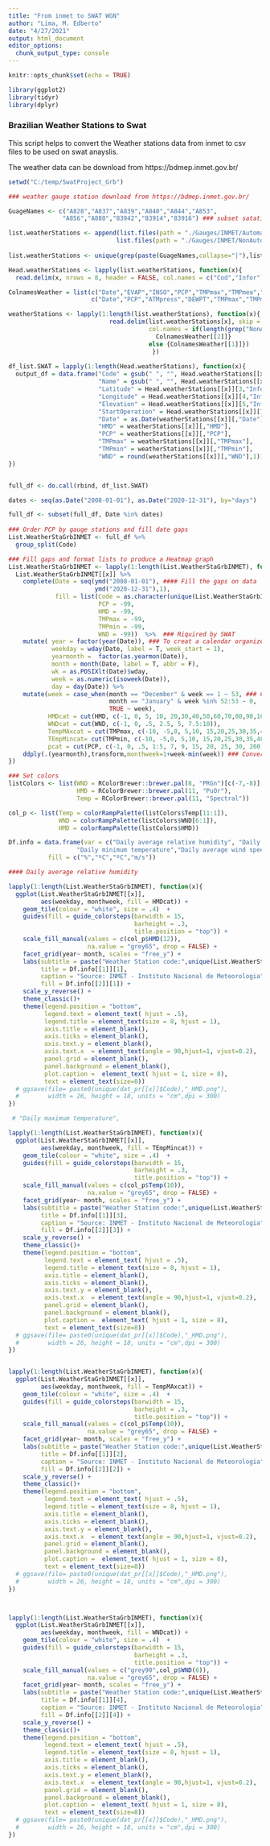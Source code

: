 ---
title: "From inmet to SWAT WGN"
author: "Lima, M. Edberto"
date: "4/27/2021"
output: html_document
editor_options: 
  chunk_output_type: console
---

```{r setup, include=FALSE}
knitr::opts_chunk$set(echo = TRUE)

library(ggplot2)
library(tidyr)
library(dplyr)


```


### Brazilian Weather Stations to Swat 

This script helps to convert the Weather stations data from inmet to csv files to be used on swat anayslis.

The weather data can be download from https://bdmep.inmet.gov.br/


```{r Import inmet files - Gauge Stations}

setwd("C:/temp/SwatProject_Grb")

### weather gauge station download from https://bdmep.inmet.gov.br/

GuageNames <- c("A828","A837","A839","A840","A844","A853",
               "A856","A880","83942","83914","83916") ### subset satation

list.weatherStations <- append(list.files(path = "./Gauges/INMET/Automatic",pattern = "*.csv", full.names=TRUE),
                              list.files(path = "./Gauges/INMET/NonAutomatic",pattern = "*.csv", full.names=TRUE)) 
                            
list.weatherStations <- unique(grep(paste(GuageNames,collapse="|"),list.weatherStations,value=TRUE))

Head.weatherStations <- lapply(list.weatherStations, function(x){
  read.delim(x, nrows = 8, header = FALSE, col.names = c("Cod","Infor"), sep = ":")})

ColnamesWeather = list(c("Date","EVAP","INSO","PCP","TMPmax","TMPmea","TMPmin","HMD","WND","NA"),
                       c("Date","PCP","ATMpress","DEWPT","TMPmax","TMPmea","TMPmin","HMD","HMDmin","WNDmax","WND","NA"))

weatherStations <- lapply(1:length(list.weatherStations), function(x){
                            read.delim(list.weatherStations[x], skip = 10, sep = ";" ,na.strings = "null",
                                       col.names = if(length(grep("NonAutomatic",list.weatherStations[x]))==0) {
                                         ColnamesWeather[[2]]}
                                       else {ColnamesWeather[[1]]})
                                        })
                    
df_list.SWAT = lapply(1:length(Head.weatherStations), function(x){
  output_df = data.frame("Code" = gsub(" ", "", Head.weatherStations[[x]][2,"Infor"]),
                         "Name" = gsub(" ", "", Head.weatherStations[[x]][1,"Infor"]),
                         "Latitude" = Head.weatherStations[[x]][3,"Infor"],
                         "Longitude" = Head.weatherStations[[x]][4,"Infor"],
                         "Elevation" = Head.weatherStations[[x]][5,"Infor"],
                         "StartOperation" = Head.weatherStations[[x]][7,"Infor"],
                         "Date" = as.Date(weatherStations[[x]][,"Date"], tz = ''),
                         "HMD" = weatherStations[[x]][,"HMD"],
                         "PCP" = weatherStations[[x]][,"PCP"],
                         "TMPmax" = weatherStations[[x]][,"TMPmax"],
                         "TMPmin" = weatherStations[[x]][,"TMPmin"],
                         "WND" = round(weatherStations[[x]][,"WND"],1))
})


full_df <- do.call(rbind, df_list.SWAT)

dates <- seq(as.Date("2008-01-01"), as.Date("2020-12-31"), by="days")

full_df <- subset(full_df, Date %in% dates)
          
### Order PCP by gauge stations and fill date gaps
List.WeatherStaGrbINMET <- full_df %>%
  group_split(Code)

### Fill gaps and format lists to produce a Heatmap graph
List.WeatherStaGrbINMET <- lapply(1:length(List.WeatherStaGrbINMET), function(x){
  List.WeatherStaGrbINMET[[x]] %>%
    complete(Date = seq(ymd("2008-01-01"), #### Fill the gaps on data
                        ymd("2020-12-31"),1),
             fill = list(Code = as.character(unique(List.WeatherStaGrbINMET[[x]][,"Code"])),
                         PCP = -99,
                         HMD = -99,
                         TMPmax = -99,
                         TMPmin = -99,
                         WND = -99))  %>%  ### Riquired by SWAT
    mutate( year = factor(year(Date)), ### To creat a calendar organize months and weeks
            weekday = wday(Date, label = T, week_start = 1), 
            yearmonth =  factor(as.yearmon(Date)),
            month = month(Date, label = T, abbr = F),
            wk = as.POSIXlt(Date)$wday,
            week = as.numeric(isoweek(Date)),
            day = day(Date)) %>%
    mutate(week = case_when(month == "December" & week == 1 ~ 53, ### Correct weeks of year
                            month == "January" & week %in% 52:53 ~ 0,
                            TRUE ~ week),
           HMDcat = cut(HMD, c(-1, 0, 5, 10, 20,30,40,50,60,70,80,90,100)),
           WNDcat = cut(WND, c(-1, 0, .5, 2.5, 5, 7.5:10)),
           TempMAxcat = cut(TMPmax, c(-10, -5,0, 5,10, 15,20,25,30,35,40)),
           TEmpMincat= cut(TMPmin, c(-10, -5,0, 5,10, 15,20,25,30,35,40)),
           pcat = cut(PCP, c(-1, 0, .5, 1:5, 7, 9, 15, 20, 25, 30, 200)))%>% ### Create class of PCP
    ddply(.(yearmonth),transform,monthweek=1+week-min(week)) ### Convert weeks of year to month
})

### Set colors
listColors <- list(WND = RColorBrewer::brewer.pal(8, "PRGn")[c(-7,-8)],
                   HMD = RColorBrewer::brewer.pal(11, "PuOr"),
                   Temp = RColorBrewer::brewer.pal(11, "Spectral"))

col_p <- list(Temp = colorRampPalette(listColors$Temp[11:1]),
              WND = colorRampPalette(listColors$WND[6:1]),
              HMD = colorRampPalette(listColors$HMD))

Df.info = data.frame(var = c("Daily average relative humidity", "Daily maximum temperature",
                   "Daily minimum temperature","Daily average wind speed"),
           fill = c("%","ºC","ºC","m/s"))

#### Daily average relative humidity

lapply(1:length(List.WeatherStaGrbINMET), function(x){ 
  ggplot(List.WeatherStaGrbINMET[[x]], 
         aes(weekday, monthweek, fill = HMDcat)) +
    geom_tile(colour = "white", size = .4)  + 
    guides(fill = guide_colorsteps(barwidth = 15,
                                   barheight = .3,
                                   title.position = "top")) +
    scale_fill_manual(values = c(col_p$HMD(12)),
                      na.value = "grey65", drop = FALSE) +
    facet_grid(year~ month, scales = "free_y") +
    labs(subtitle = paste("Weather Station code:",unique(List.WeatherStaGrbINMET[[x]]$Code)), 
         title = Df.info[[1]][1],
         caption = "Source: INMET - Instituto Nacional de Meteorologia",
         fill = Df.info[[2]][1]) +
    scale_y_reverse() +
    theme_classic()+
    theme(legend.position = "bottom",
          legend.text = element_text( hjust = .5),
          legend.title = element_text(size = 8, hjust = 1),
          axis.title = element_blank(),
          axis.ticks = element_blank(),
          axis.text.y = element_blank(),
          axis.text.x  = element_text(angle = 90,hjust=1, vjust=0.2),
          panel.grid = element_blank(),
          panel.background = element_blank(),
          plot.caption =  element_text( hjust = 1, size = 8),
          text = element_text(size=8))
  # ggsave(file= paste0(unique(dat_pr[[x]]$Code),"_HMD.png"),
  #        width = 26, height = 18, units = "cm",dpi = 300)
})

 # "Daily maximum temperature",

lapply(1:length(List.WeatherStaGrbINMET), function(x){ 
  ggplot(List.WeatherStaGrbINMET[[x]], 
         aes(weekday, monthweek, fill = TEmpMincat)) +
    geom_tile(colour = "white", size = .4)  + 
    guides(fill = guide_colorsteps(barwidth = 15,
                                   barheight = .3,
                                   title.position = "top")) +
    scale_fill_manual(values = c(col_p$Temp(10)),
                      na.value = "grey65", drop = FALSE) +
    facet_grid(year~ month, scales = "free_y") +
    labs(subtitle = paste("Weather Station code:",unique(List.WeatherStaGrbINMET[[x]]$Code)), 
         title = Df.info[[1]][3],
         caption = "Source: INMET - Instituto Nacional de Meteorologia",
         fill = Df.info[[2]][3]) +
    scale_y_reverse() +
    theme_classic()+
    theme(legend.position = "bottom",
          legend.text = element_text( hjust = .5),
          legend.title = element_text(size = 8, hjust = 1),
          axis.title = element_blank(),
          axis.ticks = element_blank(),
          axis.text.y = element_blank(),
          axis.text.x  = element_text(angle = 90,hjust=1, vjust=0.2),
          panel.grid = element_blank(),
          panel.background = element_blank(),
          plot.caption =  element_text( hjust = 1, size = 8),
          text = element_text(size=8))
  # ggsave(file= paste0(unique(dat_pr[[x]]$Code),"_HMD.png"),
  #        width = 26, height = 18, units = "cm",dpi = 300)
})


lapply(1:length(List.WeatherStaGrbINMET), function(x){ 
  ggplot(List.WeatherStaGrbINMET[[x]], 
         aes(weekday, monthweek, fill = TempMAxcat)) +
    geom_tile(colour = "white", size = .4)  + 
    guides(fill = guide_colorsteps(barwidth = 15,
                                   barheight = .3,
                                   title.position = "top")) +
    scale_fill_manual(values = c(col_p$Temp(10)),
                      na.value = "grey65", drop = FALSE) +
    facet_grid(year~ month, scales = "free_y") +
    labs(subtitle = paste("Weather Station code:",unique(List.WeatherStaGrbINMET[[x]]$Code)), 
         title = Df.info[[1]][2],
         caption = "Source: INMET - Instituto Nacional de Meteorologia",
         fill = Df.info[[2]][2]) +
    scale_y_reverse() +
    theme_classic()+
    theme(legend.position = "bottom",
          legend.text = element_text( hjust = .5),
          legend.title = element_text(size = 8, hjust = 1),
          axis.title = element_blank(),
          axis.ticks = element_blank(),
          axis.text.y = element_blank(),
          axis.text.x  = element_text(angle = 90,hjust=1, vjust=0.2),
          panel.grid = element_blank(),
          panel.background = element_blank(),
          plot.caption =  element_text( hjust = 1, size = 8),
          text = element_text(size=8))
  # ggsave(file= paste0(unique(dat_pr[[x]]$Code),"_HMD.png"),
  #        width = 26, height = 18, units = "cm",dpi = 300)
})



lapply(1:length(List.WeatherStaGrbINMET), function(x){ 
  ggplot(List.WeatherStaGrbINMET[[x]], 
         aes(weekday, monthweek, fill = WNDcat)) +
    geom_tile(colour = "white", size = .4)  + 
    guides(fill = guide_colorsteps(barwidth = 15,
                                   barheight = .3,
                                   title.position = "top")) +
    scale_fill_manual(values = c("grey90",col_p$WND(6)),
                      na.value = "grey65", drop = FALSE) +
    facet_grid(year~ month, scales = "free_y") +
    labs(subtitle = paste("Weather Station code:",unique(List.WeatherStaGrbINMET[[x]]$Code)), 
         title = Df.info[[1]][4],
         caption = "Source: INMET - Instituto Nacional de Meteorologia",
         fill = Df.info[[2]][4]) +
    scale_y_reverse() +
    theme_classic()+
    theme(legend.position = "bottom",
          legend.text = element_text( hjust = .5),
          legend.title = element_text(size = 8, hjust = 1),
          axis.title = element_blank(),
          axis.ticks = element_blank(),
          axis.text.y = element_blank(),
          axis.text.x  = element_text(angle = 90,hjust=1, vjust=0.2),
          panel.grid = element_blank(),
          panel.background = element_blank(),
          plot.caption =  element_text( hjust = 1, size = 8),
          text = element_text(size=8))
  # ggsave(file= paste0(unique(dat_pr[[x]]$Code),"_HMD.png"),
  #        width = 26, height = 18, units = "cm",dpi = 300)
})


```

